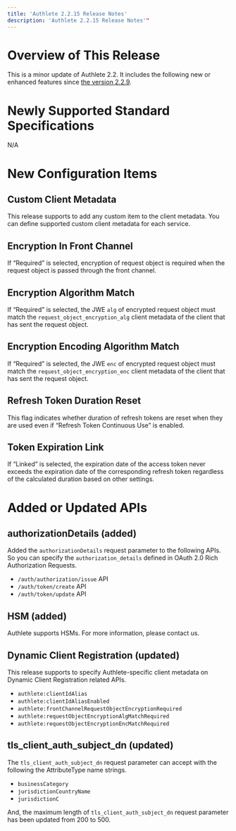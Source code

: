 ```yaml
---
title: 'Authlete 2.2.15 Release Notes'
description: 'Authlete 2.2.15 Release Notes'"
---
```


# Overview of This Release

This is a minor update of Authlete 2.2. It includes the following new or enhanced features since [the version 2.2.9](../2.2.9).

# Newly Supported Standard Specifications

N/A

# New Configuration Items

## Custom Client Metadata

This release supports to add any custom item to the client metadata. You can define supported custom client metadata for each service.

## Encryption In Front Channel

If “Required” is selected, encryption of request object is required when the request object is passed through the front channel.

## Encryption Algorithm Match

If “Required” is selected, the JWE `alg` of encrypted request object must match the `request_object_encryption_alg` client metadata of the client that has sent the request object.

## Encryption Encoding Algorithm Match

If “Required” is selected, the JWE `enc` of encrypted request object must match the `request_object_encryption_enc` client metadata of the client that has sent the request object.

## Refresh Token Duration Reset

This flag indicates whether duration of refresh tokens are reset when they are used even if “Refresh Token Continuous Use” is enabled.

## Token Expiration Link

If “Linked” is selected, the expiration date of the access token never exceeds the expiration date of the corresponding refresh token regardless of the calculated duration based on other settings.

# Added or Updated APIs

## authorizationDetails (added)

Added the `authorizationDetails` request parameter to the following APIs. So you can specify the `authorization_details` defined in OAuth 2.0 Rich Authorization Requests.

- `/auth/authorization/issue` API
- `/auth/token/create` API
- `/auth/token/update` API

## HSM (added)

Authlete supports HSMs. For more information, please contact us.

## Dynamic Client Registration (updated)

This release supports to specify Authlete-specific client metadata on Dynamic Client Registration related APIs.

- `authlete:clientIdAlias`
- `authlete:clientIdAliasEnabled`
- `authlete:frontChannelRequestObjectEncryptionRequired`
- `authlete:requestObjectEncryptionAlgMatchRequired`
- `authlete:requestObjectEncryptionEncMatchRequired`

## tls_client_auth_subject_dn (updated)

The `tls_client_auth_subject_dn` request parameter can accept with the following the AttributeType name strings.

- `businessCategory`
- `jurisdictionCountryName`
- `jurisdictionC`

And, the maximum length of `tls_client_auth_subject_dn` request parameter has been updated from 200 to 500.
